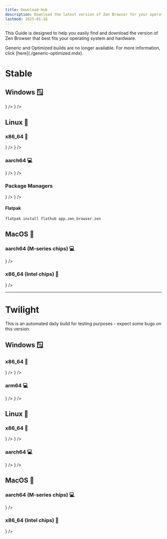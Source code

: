 ```yaml
---
title: Download Hub
description: Download the latest version of Zen Browser for your operating system.
lastmod: 2025-01-16
---
```



This Guide is designed to help you easily find and download the version of Zen Browser that best fits your operating system and hardware.

<Callout type="info" title="What happened to Generic and Optimized builds?">
  Generic and Optimized builds are no longer available. For more information, click [here](./generic-optimized.mdx).
</Callout>

# Stable

## Windows 🪟

<Cards>
  <Card
    title="x86_64 Installer"
    href="https://github.com/zen-browser/desktop/releases/download/twilight/zen.installer.exe"
    icon={<ArrowDownToLineIcon />}
  />
  <Card
    title="arm64 Installer"
    href="https://github.com/zen-browser/desktop/releases/download/twilight/zen.installer-arm64.exe"
    icon={<ArrowDownToLineIcon />}
  />
</Cards>

## Linux 🐧

### x86_64 💽

<Cards>
  <Card
    title="AppImage"
    href="https://github.com/zen-browser/desktop/releases/latest/download/zen-x86_64.AppImage"
    icon={<ArrowDownToLineIcon />}
  />
  <Card
    title="Portable `tar.bz2`"
    href="https://github.com/zen-browser/desktop/releases/latest/download/zen.linux-x86_64.tar.bz2"
    icon={<ArrowDownToLineIcon />}
  />
</Cards>

### aarch64 💻

<Cards>
  <Card
    title="AppImage"
    href="https://github.com/zen-browser/desktop/releases/latest/download/zen-aarch64.AppImage"
    icon={<ArrowDownToLineIcon />}
  />
  <Card
    title="Portable `tar.bz2`"
    href="https://github.com/zen-browser/desktop/releases/latest/download/zen.linux-aarch64.tar.bz2"
    icon={<ArrowDownToLineIcon />}
  />
</Cards>

### Package Managers

<Cards>
  <Card
    title="Arch User Repository 📂 `AUR`"
    href="https://aur.archlinux.org/packages/zen-browser-bin"
    icon={<ArrowDownToLineIcon />}
  />
  <Card
    title="Pacstall `comunity`"
    href="https://pacstall.dev/packages/zen-browser-bin"
    icon={<ArrowDownToLineIcon />}
  />
</Cards>

#### Flatpak
```bash
flatpak install flathub app.zen_browser.zen
```

## MacOS 🍎

### aarch64 (M-series chips) 💻

<Cards>
  <Card
    title="DMG File"
    href="https://github.com/zen-browser/desktop/releases/latest/download/zen.macos-aarch64.dmg"
    icon={<ArrowDownToLineIcon />}
  />
</Cards>

### x86_64 (Intel chips) 💽

<Cards>
  <Card
    title="DMG File"
    href="https://github.com/zen-browser/desktop/releases/latest/download/zen.macos-x86_64.dmg"
    icon={<ArrowDownToLineIcon />}
  />
</Cards>

---

# Twilight

<Callout type="warn" title="Note">
  This is an automated daily build for testing purposes - expect some bugs on this version.
</Callout>

## Windows 🪟

### x86_64 💽

<Cards>
  <Card
    title="Installer"
    href="https://github.com/zen-browser/desktop/releases/download/twilight/zen.installer.exe"
    icon={<ArrowDownToLineIcon />}
  />
  <Card
    title="Portable `zip`"
    href="https://github.com/zen-browser/desktop/releases/download/twilight/zen.win-x86_64.zip"
    icon={<ArrowDownToLineIcon />}
  />
</Cards>

### arm64 💻

<Cards>
  <Card
    title="Installer"
    href="https://github.com/zen-browser/desktop/releases/download/twilight/zen.installer-arm64.exe"
    icon={<ArrowDownToLineIcon />}
  />
  <Card
    title="Portable `zip`"
    href="https://github.com/zen-browser/desktop/releases/download/twilight/zen.win-arm64.zip"
    icon={<ArrowDownToLineIcon />}
  />
</Cards>

## Linux 🐧

### x86_64 💽

<Cards>
  <Card
    title="AppImage"
    href="https://github.com/zen-browser/desktop/releases/download/twilight/zen-x86_64.AppImage"
    icon={<ArrowDownToLineIcon />}
  />
  <Card
    title="Portable `tar.bz2`"
    href="https://github.com/zen-browser/desktop/releases/download/twilight/zen.linux-x86_64.tar.bz2"
    icon={<ArrowDownToLineIcon />}
  />
</Cards>

### aarch64 💻

<Cards>
  <Card
    title="AppImage"
    href="https://github.com/zen-browser/desktop/releases/download/twilight/zen-aarch64.AppImage"
    icon={<ArrowDownToLineIcon />}
  />
  <Card
    title="Portable `tar.bz2`"
    href="https://github.com/zen-browser/desktop/releases/download/twilight/zen.linux-aarch64.tar.bz2"
    icon={<ArrowDownToLineIcon />}
  />
</Cards>

## MacOS 🍎

### aarch64 (M-series chips) 💻

<Cards>
  <Card
    title="DMG File"
    href="https://github.com/zen-browser/desktop/releases/download/twilight/zen.macos-aarch64.dmg"
    icon={<ArrowDownToLineIcon />}
  />
</Cards>

### x86_64 (Intel chips) 💽

<Cards>
  <Card
    title="DMG File"
    href="https://github.com/zen-browser/desktop/releases/download/twilight/zen.macos-x86_64.dmg"
    icon={<ArrowDownToLineIcon />}
  />
</Cards>